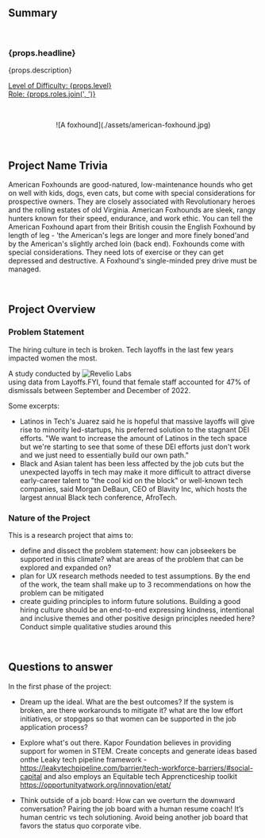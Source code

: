 ## Summary

<br />

<h3>{props.headline}</h3>
<p>{props.description}</p>

<p>
  <u>
    Level of Difficulty: <span>{props.level}</span>
    <br />
    Role: <span>{props.roles.join(', ')}</span>
  </u>
</p>

<br />
<p align="center">
![A foxhound](./assets/american-foxhound.jpg)
</p>

<br />

## Project Name Trivia

American Foxhounds are good-natured, low-maintenance hounds who get on well with kids, dogs, even cats, but come with special considerations for prospective owners. They are closely associated with Revolutionary heroes and the rolling estates of old Virginia. American Foxhounds are sleek, rangy hunters known for their speed, endurance, and work ethic. You can tell the American Foxhound apart from their British cousin the English Foxhound by length of leg - 'the American's legs are longer and more finely boned'and by the American's slightly arched loin (back end). Foxhounds come with special considerations. They need lots of exercise or they can get depressed and destructive. A Foxhound's single-minded prey drive must be managed.

<br />

## Project Overview

### Problem Statement
The hiring culture in tech is broken. Tech layoffs in the last few years impacted women the most. 

A study conducted by ![Revelio Labs](https://www.reuters.com/business/sustainable-business/big-tech-layoffs-may-further-disrupt-equity-diversity-efforts-2023-01-05/)
<br /> using data from Layoffs.FYI, found that female staff accounted for 47% of dismissals between September and December of 2022.

Some excerpts:

- Latinos in Tech's Juarez said he is hopeful that massive layoffs will give rise to minority led-startups, his preferred solution to the stagnant DEI efforts. "We want to increase the amount of Latinos in the tech space but we're starting to see that some of these DEI efforts just don't work and we just need to essentially build our own path."
- Black and Asian talent has been less affected by the job cuts but the unexpected layoffs in tech may make it more difficult to attract diverse early-career talent to "the cool kid on the block" or well-known tech companies, said Morgan DeBaun, CEO of Blavity Inc, which hosts the largest annual Black tech conference, AfroTech.



### Nature of the Project

This is a research project that aims to:
- define and dissect the problem statement: how can jobseekers be supported in this climate? what are areas of the problem that can be explored and expanded on?
- plan for UX research methods needed to test assumptions. By the end of the work, the team shall make up to 3 recommendations on how the problem can be mitigated
- create guiding principles to inform future solutions. Building a good hiring culture should be an end-to-end 
expressing kindness, intentional and inclusive themes and other positive design principles needed here? Conduct simple qualitative studies around this

<br />

## Questions to answer

In the first phase of the project:

- Dream up the ideal. What are the best outcomes? If the system is broken, are there workarounds to mitigate it? what are the low effort initiatives, or stopgaps so that women can be supported in the job application process?

- Explore what's out there. Kapor Foundation believes in providing support for women in STEM. Create concepts and generate ideas based onthe Leaky tech pipeline framework - https://leakytechpipeline.com/barrier/tech-workforce-barriers/#social-capital and also employs an Equitable tech Apprencticeship toolkit https://opportunityatwork.org/innovation/etat/

- Think outside of a job board: How can we overturn the downward conversation? Pairing the job board with a human resume coach! It’s human centric vs tech solutioning. Avoid being another job board that favors the status quo corporate vibe.


